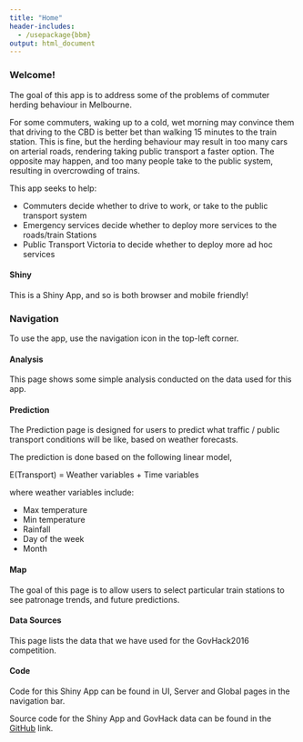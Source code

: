 ---
title: "Home"
header-includes:
  - /usepackage{bbm}
output: html_document
---

### Welcome!

The goal of this app is to address some of the problems of commuter herding behaviour in Melbourne.

For some commuters, waking up to a cold, wet morning may convince them that driving to the CBD is better bet than walking 15 minutes to the train station.
This is fine, but the herding behaviour may result in too many cars on arterial roads, rendering taking public transport a faster option.
The opposite may happen, and too many people take to the public system, resulting in overcrowding of trains.

This app seeks to help:

* Commuters decide whether to drive to work, or take to the public transport system
* Emergency services decide whether to deploy more services to the roads/train Stations
* Public Transport Victoria to decide whether to deploy more ad hoc services

#### Shiny
This is a Shiny App, and so is both browser and mobile friendly!

### Navigation
To use the app, use the navigation icon in the top-left corner.


#### Analysis

This page shows some simple analysis conducted on the data used for this app.


#### Prediction

The Prediction page is designed for users to predict what traffic / public transport conditions will be like, based on weather forecasts.

The prediction is done based on the following linear model,

E(Transport) = Weather variables + Time variables 

where weather variables include:

* Max temperature
* Min temperature
* Rainfall
* Day of the week
* Month


#### Map

The goal of this page is to allow users to select particular train stations to see patronage trends, and future predictions.


#### Data Sources

This page lists the data that we have used for the GovHack2016 competition.

#### Code

Code for this Shiny App can be found in UI, Server and Global pages in the navigation bar.

Source code for the Shiny App and GovHack data can be found in the
[GitHub](https://github.com/AndrewManHayChiu/GovHack2016) link.
